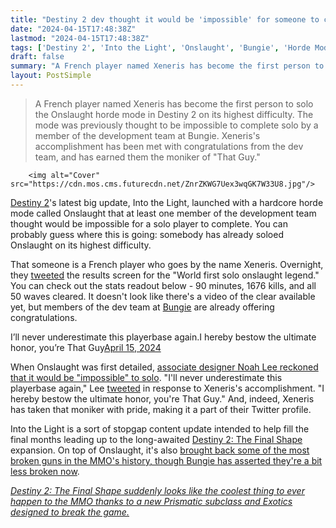 ```yaml
---
title: "Destiny 2 dev thought it would be 'impossible' for someone to clear the MMO FPS's new horde mode solo until now: 'I'll never underestimate this playerbase again'"
date: "2024-04-15T17:48:38Z"
lastmod: "2024-04-15T17:48:38Z"
tags: ['Destiny 2', 'Into the Light', 'Onslaught', 'Bungie', 'Horde Mode', 'Solo Player', 'Noah Lee', 'Xeneris', 'The Final Shape', 'Prismatic Subclass', 'Exotics']
draft: false
summary: "A French player named Xeneris has become the first person to solo the Onslaught horde mode in Destiny 2 on its highest difficulty. The mode was previously thought to be impossible to complete solo by a member of the development team at Bungie. Xeneris's accomplishment has been met with congratulations from the dev team, and has earned them the moniker of 'That Guy.'"
layout: PostSimple
---
```

> A French player named Xeneris has become the first person to solo the Onslaught horde mode in Destiny 2 on its highest difficulty. The mode was previously thought to be impossible to complete solo by a member of the development team at Bungie. Xeneris's accomplishment has been met with congratulations from the dev team, and has earned them the moniker of "That Guy."


        <img alt="Cover" src="https://cdn.mos.cms.futurecdn.net/ZnrZKWG7Uex3wqGK7W33U8.jpg"/>
        
[Destiny 2](https://www.gamesradar.com/destiny-2-guide-walkthrough/)'s latest big update, Into the Light, launched with a hardcore horde mode called Onslaught that at least one member of the development team thought would be impossible for a solo player to complete. You can probably guess where this is going: somebody has already soloed Onslaught on its highest difficulty.

That someone is a French player who goes by the name Xeneris. Overnight, they [<u>tweeted</u>](https://twitter.com/Xeneris_V/status/1779757148374786488) the results screen for the "World first solo onslaught legend." You can check out the stats readout below - 90 minutes, 1676 kills, and all 50 waves cleared. It doesn't look like there's a video of the clear available yet, but members of the dev team at [Bungie](https://www.gamesradar.com/uk/tag/bungie/) are already offering congratulations. 

I’ll never underestimate this playerbase again.I hereby bestow the ultimate honor, you’re That Guy[April 15, 2024](https://twitter.com/BlazingMuffinz/status/1779798747905736714)

When Onslaught was first detailed, [associate designer Noah Lee reckoned that it would be "impossible" to solo](https://www.gamesradar.com/destiny-2s-new-onslaught-mode-looks-like-the-call-of-duty-zombies-style-horde-mode-the-mmo-has-always-been-perfect-for-and-bungie-thinks-its-impossible-to-solo/). "I'll never underestimate this playerbase again," Lee [tweeted](https://twitter.com/BlazingMuffinz/status/1779798747905736714) in response to Xeneris's accomplishment. "I hereby bestow the ultimate honor, you're That Guy." And, indeed, Xeneris has taken that moniker with pride, making it a part of their Twitter profile.

Into the Light is a sort of stopgap content update intended to help fill the final months leading up to the long-awaited [Destiny 2: The Final Shape](https://www.gamesradar.com/destiny-2-the-final-shape-guide/) expansion. On top of Onslaught, it's also [brought back some of the most broken guns in the MMO's history, though Bungie has asserted they're a bit less broken now](https://www.gamesradar.com/destiny-2-is-bringing-back-some-of-the-most-broken-guns-in-the-mmos-history-but-bungie-says-theyre-less-broken-now/).

[<em>Destiny 2: The Final Shape suddenly looks like the coolest thing to ever happen to the MMO thanks to a new Prismatic subclass and Exotics designed to break the game.</em>](https://www.gamesradar.com/destiny-2-the-final-shape-suddenly-looks-like-the-coolest-thing-to-ever-happen-to-the-mmo-thanks-to-a-new-prismatic-subclass-and-exotics-designed-to-break-the-game/)
        